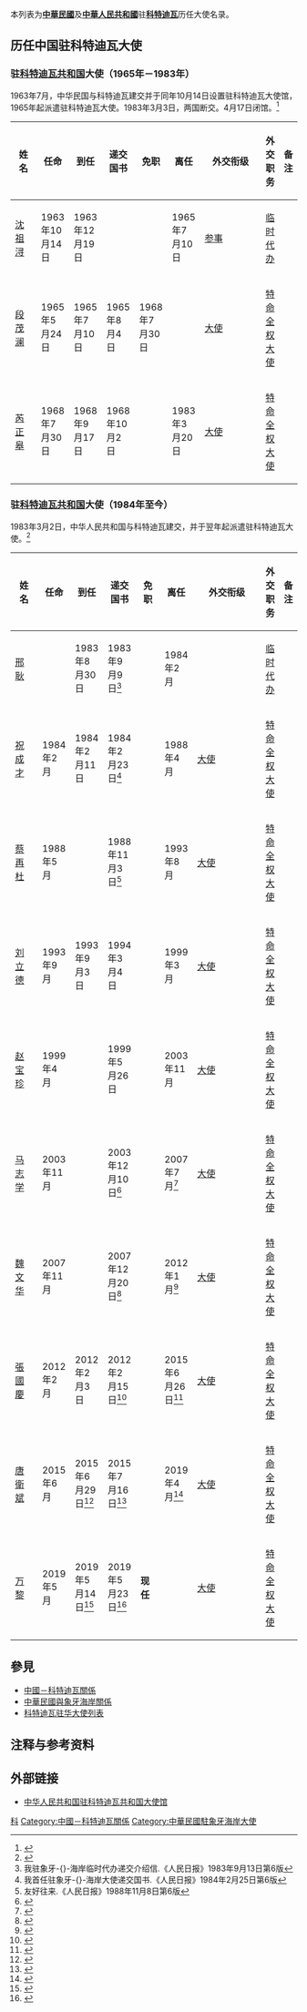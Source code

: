 本列表为'''[[中華民國|中華民國]]'''及'''[[中華人民共和國|中華人民共和國]]'''驻'''[[科特迪瓦|科特迪瓦]]'''历任大使名录。

== 历任中国驻科特迪瓦大使 ==
=== {{ROC}}驻[[科特迪瓦共和国|科特迪瓦共和国]]大使（1965年－1983年） ===
1963年7月，中华民国与科特迪瓦建交并于同年10月14日设置驻科特迪瓦大使馆，1965年起派遣驻科特迪瓦大使。1983年3月3日，两国断交。4月17日闭馆。<ref>{{cite book|title=《台灣歷史辭典》（附錄）|author=許雪姬|publisher=行政院文化建設委員會|chapter=中華民國歷任駐外大使(遷臺後，1949~2003.10)}}</ref>
{| class="wikitable"
|-
! width=12% |姓名
! width=10% |任命
! width=10% |到任
! width=10% |递交国书
! width=10% |免职
! width=10% |离任
! width=8% |外交衔级
! width=10% |外交职务
! width=13% colspan="2" |备注
|-
| [[沈祖浔|沈祖浔]]
| 1963年10月14日
| 1963年12月19日
|
|
| 1965年7月10日
| [[参事|参事]]
| [[临时代办|临时代办]]
|
|-
| [[段茂澜|段茂澜]]
| 1965年5月24日
| 1965年7月10日
| 1965年8月4日
| 1968年7月30日
|
| [[大使|大使]]
| [[特命全权大使|特命全权大使]]
|
|-
| [[芮正皋|芮正皋]]
| 1968年7月30日
| 1968年9月17日
| 1968年10月2日
|
| 1983年3月20日
| [[大使|大使]]
| [[特命全权大使|特命全权大使]]
|
|}

=== {{PRC}}驻[[科特迪瓦共和国|科特迪瓦共和国]]大使（1984年至今） ===
1983年3月2日，中华人民共和国与科特迪瓦建交，并于翌年起派遣驻科特迪瓦大使。<ref>{{cite web|url=http://www.mfa.gov.cn/chn/pds/ziliao/wjrw/2167/2170/t9196.htm|title=驻科特迪瓦共和国历任大使|publisher=中华人民共和国外交部}}</ref>
{| class="wikitable"
|-
! width=12% |姓名
! width=10% |任命
! width=10% |到任
! width=10% |递交国书
! width=10% |免职
! width=10% |离任
! width=8% |外交衔级
! width=10% |外交职务
! width=13% colspan="2" |备注
|-
| [[邢耿|邢耿]]
|
| 1983年8月30日
| 1983年9月9日<ref>我驻象牙-{}-海岸临时代办递交介绍信.《人民日报》1983年9月13日第6版</ref>
|
| 1984年2月
|
| [[临时代办|临时代办]]
|
|-
| [[祝成才|祝成才]]
| 1984年2月
| 1984年2月11日
| 1984年2月23日<ref>我首任驻象牙-{}-海岸大使递交国书.《人民日报》1984年2月25日第6版</ref>
|
| 1988年4月
| [[大使|大使]]
| [[特命全权大使|特命全权大使]]
|
|-
| [[蔡再杜|蔡再杜]]
| 1988年5月
|
| 1988年11月3日<ref>友好往来.《人民日报》1988年11月8日第6版</ref>
|
| 1993年8月
| [[大使|大使]]
| [[特命全权大使|特命全权大使]]
|
|-
| [[刘立德|刘立德]]
| 1993年9月
| 1993年9月3日
| 1994年3月4日
|
| 1999年3月
| [[大使|大使]]
| [[特命全权大使|特命全权大使]]
|
|-
| [[赵宝珍|赵宝珍]]
| 1999年4月
|
| 1999年5月26日
|
| 2003年11月
| [[大使|大使]]
| [[特命全权大使|特命全权大使]]
|
|-
| [[马志学|马志学]]
| 2003年11月
|
| 2003年12月10日<ref>{{Cite web |url=http://www.people.com.cn/GB/shizheng/1026/2240027.html |title=中国大使马志学向科特迪瓦总统递交国书 |accessdate=2018-12-21 |archive-date=2018-12-22 |archive-url=https://web.archive.org/web/20181222082018/http://www.people.com.cn/GB/shizheng/1026/2240027.html |dead-url=no }}</ref>
|
| 2007年7月<ref>{{Cite web |url=http://ci.mofcom.gov.cn/article/todayheader/200707/20070704859785.shtml |title=我驻科特迪瓦大使离任向巴博总统拜会辞行 |accessdate=2018-12-21 |archive-date=2019-01-24 |archive-url=https://web.archive.org/web/20190124031653/http://ci.mofcom.gov.cn/article/todayheader/200707/20070704859785.shtml |dead-url=no }}</ref>
| [[大使|大使]]
| [[特命全权大使|特命全权大使]]
|
|-
| [[魏文华_(外交官)|魏文华]]
| 2007年11月
|
| 2007年12月20日<ref>{{Cite web |url=https://www.fmprc.gov.cn/web/gjhdq_676201/gj_676203/fz_677316/1206_677922/1206x2_677942/t392481.shtml |title=中国驻科特迪瓦大使魏文华向科总统递交国书 |accessdate=2018-12-21 |archive-date=2018-12-21 |archive-url=https://web.archive.org/web/20181221230523/https://www.fmprc.gov.cn/web/gjhdq_676201/gj_676203/fz_677316/1206_677922/1206x2_677942/t392481.shtml |dead-url=no }}</ref>
|
| 2012年1月<ref>{{Cite web |url=http://ci.china-embassy.org/chn/zxyw/t898121.htm |title=驻科特迪瓦大使魏文华举行离任招待会 |accessdate=2019-04-14 |archive-date=2019-04-14 |archive-url=https://web.archive.org/web/20190414053651/http://ci.china-embassy.org/chn/zxyw/t898121.htm |dead-url=no }}</ref>
| [[大使|大使]]
| [[特命全权大使|特命全权大使]]
|
|-
| [[張國慶|張國慶]]
| 2012年2月
| 2012年2月3日
| 2012年2月15日<ref>{{Cite web |url=http://ci.china-embassy.org/chn/zxyw/t906107.htm |title=驻科特迪瓦大使张国庆向科总统递交国书 |accessdate=2019-04-14 |archive-date=2019-04-14 |archive-url=https://web.archive.org/web/20190414053651/http://ci.china-embassy.org/chn/zxyw/t906107.htm |dead-url=no }}</ref>
|
| 2015年6月26日<ref>{{Cite web |url=http://ci.china-embassy.org/chn/zxyw/t1276512.htm |title=张国庆大使夫妇辞行拜会科政要并举行离任招待会 |accessdate=2019-04-14 |archive-date=2019-04-14 |archive-url=https://web.archive.org/web/20190414053652/http://ci.china-embassy.org/chn/zxyw/t1276512.htm |dead-url=no }}</ref>
| [[大使|大使]]
| [[特命全权大使|特命全权大使]]
|
|-
| [[唐衛斌|唐衛斌]]
| 2015年6月
| 2015年6月29日<ref>{{Cite web |url=http://ci.china-embassy.org/chn/zxyw/t1277756.htm |title=新任中国驻科特迪瓦大使唐卫斌拜会科特迪瓦国家典礼总局长 |accessdate=2019-04-14 |archive-date=2019-04-14 |archive-url=https://web.archive.org/web/20190414053650/http://ci.china-embassy.org/chn/zxyw/t1277756.htm |dead-url=no }}</ref>
| 2015年7月16日<ref>{{Cite web |url=http://ci.china-embassy.org/chn/zxyw/t1282223.htm |title=驻科特迪瓦大使唐卫斌向科特迪瓦总统递交国书 |accessdate=2019-04-14 |archive-date=2019-04-14 |archive-url=https://web.archive.org/web/20190414053650/http://ci.china-embassy.org/chn/zxyw/t1282223.htm |dead-url=no }}</ref>
|
| 2019年4月<ref>{{Cite web |url=http://ci.china-embassy.org/chn/zxyw/t1652284.htm |title=驻科特迪瓦大使辞行拜会科特迪瓦总统瓦塔拉并出席总统夫妇举行的欢送晚宴 |accessdate=2019-04-14 |archive-date=2019-04-14 |archive-url=https://web.archive.org/web/20190414133611/http://ci.china-embassy.org/chn/zxyw/t1652284.htm |dead-url=no }}</ref>
| [[大使|大使]]
| [[特命全权大使|特命全权大使]]
|
|-
| [[万黎|万黎]]
| 2019年5月
| 2019年5月14日<ref>{{Cite web |url=http://ci.china-embassy.org/chn/zxyw/t1665619.htm |title=新任驻科特迪瓦大使万黎向科外长塔诺递交国书副本 |accessdate=2019-05-22 |archive-date=2019-05-24 |archive-url=https://web.archive.org/web/20190524174734/http://ci.china-embassy.org/chn/zxyw/t1665619.htm |dead-url=no }}</ref>
| 2019年5月23日<ref>{{Cite web |url=http://ci.china-embassy.org/chn/zxyw/t1666379.htm |title=新任驻科特迪瓦大使万黎向瓦塔拉总统递交国书 |accessdate=2019-05-24 |archive-date=2019-05-24 |archive-url=https://web.archive.org/web/20190524173222/http://ci.china-embassy.org/chn/zxyw/t1666379.htm |dead-url=no }}</ref>
| '''现任'''
|
| [[大使|大使]]
| [[特命全权大使|特命全权大使]]
|
|}

== 參見 ==
* [[中國－科特迪瓦關係|中國－科特迪瓦關係]]
* [[中華民國與象牙海岸關係|中華民國與象牙海岸關係]]
* [[科特迪瓦驻华大使列表|科特迪瓦驻华大使列表]]

== 注释与参考资料 ==
{{reflist|2}}

== 外部链接 ==
*[http://ci.china-embassy.gov.cn/chn/ 中华人民共和国驻科特迪瓦共和国大使馆]{{zh-hans icon}}{{fr icon}}

{{中国驻外大使|共和國}}


[[Category:中国驻外大使列表|科]]
[[Category:中國－科特迪瓦關係|Category:中國－科特迪瓦關係]]
[[Category:中華民國駐象牙海岸大使|Category:中華民國駐象牙海岸大使]]